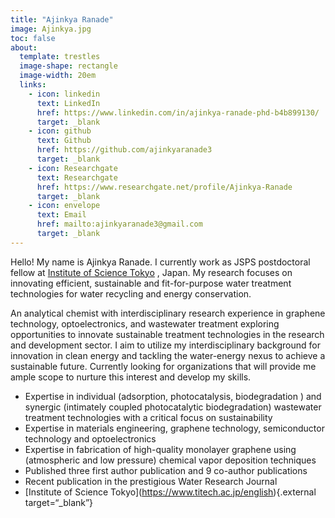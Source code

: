 ---
title: "Ajinkya Ranade"
image: Ajinkya.jpg
toc: false
about:
  template: trestles
  image-shape: rectangle
  image-width: 20em
  links:
    - icon: linkedin
      text: LinkedIn
      href: https://www.linkedin.com/in/ajinkya-ranade-phd-b4b899130/
      target: _blank
    - icon: github
      text: Github
      href: https://github.com/ajinkyaranade3
      target: _blank
    - icon: Researchgate
      text: Researchgate
      href: https://www.researchgate.net/profile/Ajinkya-Ranade
      target: _blank
    - icon: envelope
      text: Email
      href: mailto:ajinkyaranade3@gmail.com
      target: _blank
---

Hello! My name is Ajinkya Ranade. I currently work as JSPS postdoctoral fellow at [Institute of Science Tokyo](https://www.titech.ac.jp/english){target="_blank"} , Japan. My research focuses on innovating efficient, sustainable and fit-for-purpose water treatment technologies for water recycling and energy conservation.

An analytical chemist with interdisciplinary research experience in graphene technology, optoelectronics, and wastewater treatment exploring opportunities to innovate sustainable treatment technologies in the research and development sector. I aim to utilize my interdisciplinary background for innovation in clean energy and tackling the water-energy nexus to achieve a sustainable future. Currently looking for organizations that will provide me ample scope to nurture this interest and develop my skills.

-   Expertise in individual (adsorption, photocatalysis, biodegradation ) and synergic (intimately coupled photocatalytic biodegradation) wastewater treatment technologies with a critical focus on sustainability
-   Expertise in materials engineering, graphene technology, semiconductor technology and optoelectronics
-   Expertise in fabrication of high-quality monolayer graphene using (atmospheric and low pressure) chemical vapor deposition techniques
-   Published three first author publication and 9 co-author publications
-   Recent publication in the prestigious Water Research Journal
-   \[Institute of Science Tokyo\](<https://www.titech.ac.jp/english>){.external target="\_blank"}
